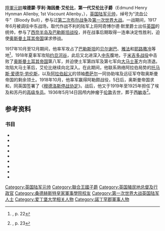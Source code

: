 {{NoteTA
| G1 = PP
}}{{Infobox military person
| honorific-prefix = [[陸軍元帥|Field Marshal]] [[非常尊敬的|The Right Honourable]]
| name          = 埃德蒙·艾倫比<br/>Edmund Allenby
|honorific-suffix = <small>{{postnominals|country=GBR|size=100%|sep=,|GCB|GCMG|GCVO}}</small>
| image         = Edmund Allenby.jpg
| image_size    = 
| caption       = 
| nickname      = 公牛（The Bull）<br/>流血公牛（Bloody Bull）
| birth_date    = {{Birth date|1861|04|23|df=y}}
| birth_place   = [[英國|英國]][[諾丁罕郡|諾丁罕郡]]布拉肯赫斯特
| death_date    = {{Death date and age|1936|05|14|1861|04|23|df=y}}
| death_place   = 英國[[倫敦|倫敦]]
| placeofburial = [[西敏寺|西敏寺]]
| allegiance    = {{UK}}
| branch        = [[英國陸軍|英國陸軍]]
| serviceyears  = 1880–1925
| rank          = [[英國陸軍元帥|陸軍元帥]]
| unit          = 
| commands      = {{link-en|埃及遠征軍|Egyptian Expeditionary Force}}<br/>{{link-en|英國第三軍|British Third Army}}<br/>{{link-en|英國第五軍團|V Corps (United Kingdom)}}<br/>{{link-en|英國陸軍第1騎兵師|1st Cavalry Division (United Kingdom)}}<br/>{{link-en|第5皇家愛爾蘭槍騎兵團|5th Royal Irish Lancers}}
| battles       = [[第二次波爾戰爭|第二次波爾戰爭]]
* {{link-en|貝專納遠征|Bechuanaland Expedition}}
[[第一次世界大戰|第一次世界大戰]]
* [[西方戰線_(第一次世界大戰)|西方戰線]]
** {{link-en|蒙斯戰役|Battle of Mons}}
** {{link-en|大撤退 (英國)|Retreat from Mons|大撤退}}
** [[第一次伊珀尔战役|第一次伊珀尔战役]] 
** [[第二次伊珀尔战役|第二次伊珀尔战役]]
** {{link-en|阿拉斯戰役 (1917年)|Battle of Arras (1917)|阿拉斯戰役}}
* [[西奈及巴勒斯坦戰役|西奈及巴勒斯坦戰役]]
** {{link-en|貝爾謝巴戰役|Battle of Beersheba (1917)}}
** {{link-en|哈雷拉及謝里亞戰役|Battle of Hareira and Sheria}}
** {{link-en|莫臥兒嶺戰役|Battle of Mughar Ridge}}
** {{link-en|耶路撒冷戰役 (1917年)|Battle of Jerusalem (1917)|耶路撒冷戰役}}
** {{link-en|亞蘇爾山戰役|Battle of Tell 'Asur}}
** {{link-en|第一次約旦戰役|First Transjordan attack on Amman}}
** {{link-en|第二次約旦戰役|Second Transjordan attack on Shunet Nimrin and Es Salt}} 
** {{link-en|米吉多戰役 (1918年)|Battle of Megiddo (1918)|米吉多戰役}}
** {{link-en|大馬士革圍城戰 (1918年)|Capture of Damascus (1918)|大馬士革圍城戰}}
** {{link-en|阿勒頗戰役 (1918年)|Battle of Aleppo (1918)|阿勒頗戰役}}
| awards        = [[巴斯勳章|巴斯爵級大十字勳章]]<br/>[[聖米迦勒及聖喬治勳章|聖米迦勒及聖喬治爵級大十字勳章]]<br/>[[皇家維多利亞勳章|皇家維多利亞勳章]]
| relations     = 
| laterwork     = 埃及與蘇丹[[高級專員|高級專員]]（1919–25）

}}
[[英國陸軍元帥|陸軍元帥]]'''埃德蒙·亨利·海因曼·艾伦比'''，'''第一代艾伦比子爵'''（Edmund Henry Hynman Allenby, 1st Viscount Allenby，{{bd|1861年|4月23日|1936年|5月15日|Allenby, Edmund Allenby, 1st Viscount}}），[[英国陆军元帅|英国陆军元帅]]，绰号为“流血公牛”（Bloody Bull），参与过[[第二次布尔战争|第二次布尔战争]]及[[第一次世界大战|第一次世界大战]]。一战期间，1917年6月被调往中东战场，取代作战不利的陆军上将阿奇博尔德·默里爵士出任[[英国|英国]]{{le|埃及远征军|Egyptian Expeditionary Force}}的统帅，参与了[[西奈半岛及巴勒斯坦战役|西奈半岛及巴勒斯坦战役]]，并在战事后期取得一连串决定性胜利，迫使[[奥斯曼土耳其帝国|奥斯曼土耳其帝国]]谋求停战。

1917年10月至12月期间，他率军攻占了[[巴勒斯坦|巴勒斯坦]]的[[贝尔谢巴|贝尔谢巴]]、[[雅法|雅法]]和[[耶路撒冷|耶路撒冷]]等地<ref name=heath22>{{cite book| first=Tony| last=Heathcote|title=The British Field Marshals 1736–1997| publisher=Pen & Sword| location=Barnsley (UK)| year=1999| isbn=0-85052-696-5}}, p. 22</ref>，1918年夏率军攻陷[[约旦河谷|约旦河谷]]，此后又北进深入[[中东|中东]]腹地，于[[米吉多战役|米吉多战役]]中击败了[[奥斯曼土耳其帝国|奥斯曼土耳其帝国]]{{le|伊尔迪里姆军团|Yildirim Army Group}}第八军，并迫使土军第四军及第七军向[[大马士革|大马士革]]方向溃退。攻陷大马士革后，艾伦比继续向北深入。在此期间，他联系熟络阿拉伯局势的[[托马斯·爱德华·劳伦斯|托马斯·爱德华·劳伦斯]]，以及[[阿拉伯起义|阿拉伯起义]]的领袖[[费萨尔一世_(伊拉克)|费萨尔]]一同协助埃及远征军夺取奥斯曼帝国的剩余领土。1918年10月，他率军赢得阿勒颇战役，5日后，奥斯曼帝国求和，同英国签署了《[[穆德洛斯停战协定|穆德洛斯停战协定]]》。战后，他又于1919年至1925年担任了埃及和苏丹的[[高级专员|高级专员]]。1936年5月14日因颅内肿瘤于[[伦敦|伦敦]]去世，葬于[[西敏寺|西敏寺]]<ref name=heath23>{{cite book| first=Tony| last=Heathcote|title=The British Field Marshals 1736–1997| publisher=Pen & Sword| location=Barnsley (UK)| year=1999| isbn=0-85052-696-5}}, p. 23</ref>。

== 参考资料 ==
{{Reflist}}

=== 书目 ===
{{refbegin}}
* {{cite book|url=https://books.google.com/books?id=JdSNAQAAQBAJ&pg=PA146|last=Aitken|first=Ian|title=Encyclopedia of the Documentary Film|publisher=Taylor & Francis Group|year=2007|isbn=978-1579584450|access-date=2016-09-23|archive-date=2016-05-10|archive-url=https://web.archive.org/web/20160510171823/https://books.google.com/books?id=JdSNAQAAQBAJ&pg=PA146|dead-url=no}}
* {{cite book|last=Gardner|first=Brian|title=Allenby|publisher=London: Cassell|year= 1965|oclc=2287641}}
* {{cite book| last1=Farrar-Hockley | first1= General Sir Anthony | title=Goughie | publisher= Granada| year=1975| location=London| isbn=-0246640596}}
* {{cite book| first=Tony| last=Heathcote|title=The British Field Marshals 1736–1997| publisher=Pen & Sword| location=Barnsley (UK)| year=1999| isbn=0-85052-696-5}}
* {{cite book|last=Hughes|first=Matthew|title=Allenby and British Strategy in the Middle East 1917–1919|publisher= Routledge|year=1999|isbn=978-0714644738}}
* {{cite book|last=James|first=Lawrence|title=Imperial Warrior.  The Life and Times of Field Marshal Viscount Allenby 1861–1936|publisher=London: Weidenfeld & Nicolson|year= 1993|isbn= 978-0297811527}}
* {{cite book|last=Reid|first= Walter|title=Architect of Victory: Douglas Haig|url=https://archive.org/details/douglashaigarchi0000reid|publisher=Birlinn, Edinburgh|year= 2006|isbn= 1-84158-517-3}}
* {{cite book|last=Urban|first= Mark|title= Generals: Ten British Commanders Who Shaped The Modern World|url=https://archive.org/details/generalstenbriti0000urba_b2p0|publisher= London: Faber and Faber|year=2005 |isbn=978-0571224876}}
* {{cite book|last=Woodward|first= David R.|title=Field Marshal Sir William Robertson|publisher= Westport Connecticut & London: Praeger|year= 1998|isbn=0-275-95422-6}}
{{refend}}

{{艾倫比子爵}}
{{英國陸軍元帥 (1901年至今)}}
{{Authority control}}

{{DEFAULTSORT:Allenby, Edmund Allenby, 1st Viscount}}
[[Category:英国陆军元帅|Category:英国陆军元帅]]
[[Category:聯合王國子爵|Category:聯合王國子爵]]
[[Category:英国殖民地总督及行政官|Category:英国殖民地总督及行政官]]
[[Category:桑德赫斯特皇家軍事學院校友|Category:桑德赫斯特皇家軍事學院校友]]
[[Category:第一次世界大战英国陆军人士|Category:第一次世界大战英国陆军人士]]
[[Category:爱丁堡大学相关人物|Category:爱丁堡大学相关人物]]
[[Category:諾丁罕郡軍事人物|Category:諾丁罕郡軍事人物]]